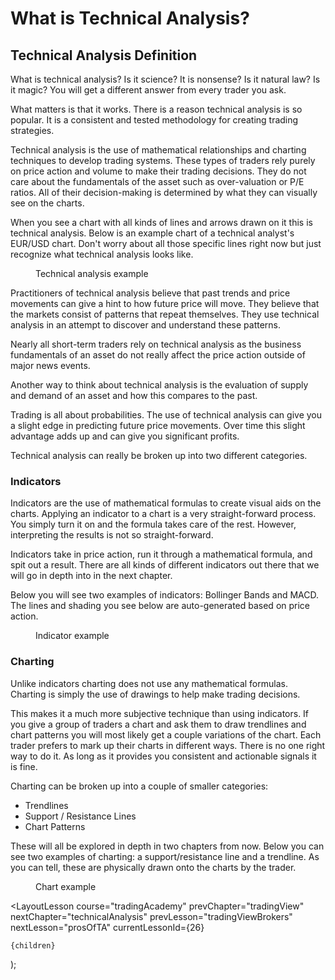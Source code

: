 
# What is Technical Analysis?

## Technical Analysis Definition

What is technical analysis? Is it science? It is nonsense? Is it natural law? Is it magic? You will get a different answer from every trader you ask.

What matters is that it works. There is a reason technical analysis is so popular. It is a consistent and tested methodology for creating trading strategies.

Technical analysis is the use of mathematical relationships and charting techniques to develop trading systems. These types of traders rely purely on price action and volume to make their trading decisions. They do not care about the fundamentals of the asset such as over-valuation or P/E ratios. All of their decision-making is determined by what they can visually see on the charts.

When you see a chart with all kinds of lines and arrows drawn on it this is technical analysis. Below is an example chart of a technical analyst's EUR/USD chart. Don't worry about all those specific lines right now but just recognize what technical analysis looks like.

<figure>
  <Image
    src="/images/courses/tradingAcademy/technicalAnalysis/technicalAnalysisExample.webp"
    height={1386}
    width={2288}
    alt=""
  />
  <figcaption>Technical analysis example</figcaption>
</figure>

Practitioners of technical analysis believe that past trends and price movements can give a hint to how future price will move. They believe that the markets consist of patterns that repeat themselves. They use technical analysis in an attempt to discover and understand these patterns.

Nearly all short-term traders rely on technical analysis as the business fundamentals of an asset do not really affect the price action outside of major news events.

Another way to think about technical analysis is the evaluation of supply and demand of an asset and how this compares to the past.

Trading is all about probabilities. The use of technical analysis can give you a slight edge in predicting future price movements. Over time this slight advantage adds up and can give you significant profits.

Technical analysis can really be broken up into two different categories.

### Indicators

Indicators are the use of mathematical formulas to create visual aids on the charts. Applying an indicator to a chart is a very straight-forward process. You simply turn it on and the formula takes care of the rest. However, interpreting the results is not so straight-forward.

Indicators take in price action, run it through a mathematical formula, and spit out a result. There are all kinds of different indicators out there that we will go in depth into in the next chapter.

Below you will see two examples of indicators: Bollinger Bands and MACD. The lines and shading you see below are auto-generated based on price action.

<figure>
  <Image
    src="/images/courses/tradingAcademy/technicalAnalysis/indicatorExample.webp"
    height={1386}
    width={2310}
    alt=""
  />
  <figcaption>Indicator example</figcaption>
</figure>

### Charting

Unlike indicators charting does not use any mathematical formulas. Charting is simply the use of drawings to help make trading decisions.

This makes it a much more subjective technique than using indicators. If you give a group of traders a chart and ask them to draw trendlines and chart patterns you will most likely get a couple variations of the chart. Each trader prefers to mark up their charts in different ways. There is no one right way to do it. As long as it provides you consistent and actionable signals it is fine.

Charting can be broken up into a couple of smaller categories:

- Trendlines
- Support / Resistance Lines
- Chart Patterns

These will all be explored in depth in two chapters from now. Below you can see two examples of charting: a support/resistance line and a trendline. As you can tell, these are physically drawn onto the charts by the trader.

<figure>
  <Image
    src="/images/courses/tradingAcademy/technicalAnalysis/chartExample.webp"
    height={1376}
    width={2200}
    alt=""
  />
  <figcaption>Chart example</figcaption>
</figure>

  <LayoutLesson
    course="tradingAcademy"
    prevChapter="tradingView"
    nextChapter="technicalAnalysis"
    prevLesson="tradingViewBrokers"
    nextLesson="prosOfTA"
    currentLessonId={26}
  >
    {children}
  </LayoutLesson>
);
